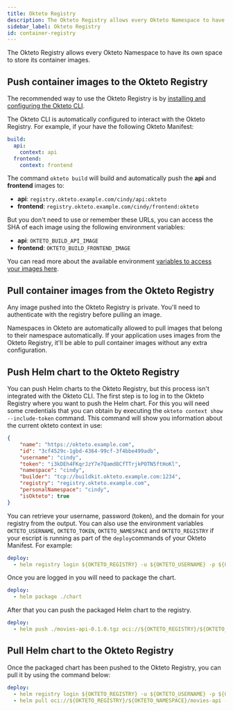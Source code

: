 ```yaml
---
title: Okteto Registry
description: The Okteto Registry allows every Okteto Namespace to have its own space to store its container images
sidebar_label: Okteto Registry
id: container-registry
---
```


The Okteto Registry allows every Okteto Namespace to have its own space to store its container images.

## Push container images to the Okteto Registry

The recommended way to use the Okteto Registry is by [installing and configuring the Okteto CLI](get-started/install-okteto-cli.mdx).

The Okteto CLI is automatically configured to interact with the Okteto Registry. For example, if your have the following Okteto Manifest:

```yaml title="okteto.yml"
build:
  api:
    context: api
  frontend:
    context: frontend
```

The command `okteto build` will build and automatically push the **api** and **frontend** images to:

- **api**: `registry.okteto.example.com/cindy/api:okteto`
- **frontend**: `registry.okteto.example.com/cindy/frontend:okteto`

But you don't need to use or remember these URLs, you can access the SHA of each image using the following environment variables:

- **api**: `OKTETO_BUILD_API_IMAGE`
- **frontend**: `OKTETO_BUILD_FRONTEND_IMAGE`

You can read more about the available environment [variables to access your images here](core/okteto-variables.mdx#built-in-environment-variables-for-images-in-okteto-registry).

## Pull container images from the Okteto Registry

Any image pushed into the Okteto Registry is private. You'll need to authenticate with the registry before pulling an image.

Namespaces in Okteto are automatically allowed to pull images that belong to their namespace automatically. If your application uses images from the Okteto Registry, it'll be able to pull container images without any extra configuration.

## Push Helm chart to the Okteto Registry

You can push Helm charts to the Okteto Registry, but this process isn't integrated with the Okteto CLI.
The first step is to log in to the Okteto Registry where you want to push the Helm chart.
For this you will need some credentials that you can obtain by executing the `okteto context show --include-token` command.
This command will show you information about the current okteto context in use:

```json
{
    "name": "https://okteto.example.com",
    "id": "3cf4529c-1gbd-4364-99cf-3f4bbe499adb",
    "username": "cindy",
    "token": "i3kDEh4FKqrJzY7e7Qamd8CfTTrjkPOTN5ftHoKl",
    "namespace": "cindy",
    "builder": "tcp://buildkit.okteto.example.com:1234",
    "registry": "registry.okteto.example.com",
    "personalNamespace": "cindy",
    "isOkteto": true
}
```

You can retrieve your username, password (token), and the domain for your registry from the output.
You can also use the environment variables `OKTETO_USERNAME`, `OKTETO_TOKEN`, `OKTETO_NAMESPACE` and `OKTETO_REGISTRY` if your escript is running as part of the `deploy`commands of your Okteto Manifest.
For example:

```yaml title="okteto.yml"
deploy:
  - helm registry login ${OKTETO_REGISTRY} -u ${OKTETO_USERNAME} -p ${OKTETO_TOKEN}
```

Once you are logged in you will need to package the chart.

```yaml title="okteto.yml"
deploy:
  - helm package ./chart
```

After that you can push the packaged Helm chart to the registry.

```yaml title="okteto.yml"
deploy:
  - helm push ./movies-api-0.1.0.tgz oci://${OKTETO_REGISTRY}/${OKTETO_NAMESPACE}
```

## Pull Helm chart to the Okteto Registry

Once the packaged chart has been pushed to the Okteto Registry, you can pull it by using the command below:

```yaml title="okteto.yml"
deploy:
  - helm registry login ${OKTETO_REGISTRY} -u ${OKTETO_USERNAME} -p ${OKTETO_TOKEN}
  - helm pull oci://${OKTETO_REGISTRY}/${OKTETO_NAMESPACE}/movies-api --version 0.1.0
```
